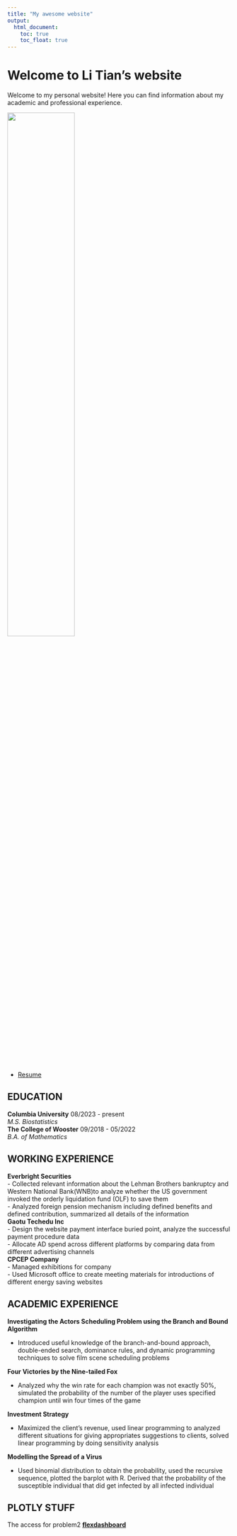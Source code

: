 ```yaml
---
title: "My awesome website"
output: 
  html_document:
    toc: true
    toc_float: true
---
```


# Welcome to Li Tian's website

Welcome to my personal website! Here you can find information about my academic and professional experience.


<img src="id_photo.jpg" style="width:55%">

* [Resume](resume_tl.pdf)

## EDUCATION
**Columbia University** 08/2023 - present\
*M.S. Biostatistics*\
**The College of Wooster** 09/2018 - 05/2022\
*B.A. of Mathematics*

## WORKING EXPERIENCE
**Everbright Securities**\
- Collected relevant information about the Lehman Brothers bankruptcy and Western National Bank(WNB)to
analyze whether the US government invoked the orderly liquidation fund (OLF) to save them\
- Analyzed foreign pension mechanism including defined benefits and defined contribution, summarized all details
of the information\
**Gaotu Techedu Inc**\
- Design the website payment interface buried point, analyze the successful payment procedure data\
- Allocate AD spend across different platforms by comparing data from different advertising channels\
**CPCEP Company**\
- Managed exhibitions for company\
- Used Microsoft office to create meeting materials for introductions of different energy saving websites

## ACADEMIC EXPERIENCE
**Investigating the Actors Scheduling Problem using the Branch and Bound Algorithm**\

* Introduced useful knowledge of the branch-and-bound approach, double-ended search, dominance rules, and dynamic programming techniques to solve film scene scheduling problems

**Four Victories by the Nine-tailed Fox**\

* Analyzed why the win rate for each champion was not exactly 50%, simulated the probability of the number of the player uses specified champion until win four times of the game

**Investment Strategy**\

* Maximized the client’s revenue, used linear programming to analyzed different situations for giving appropriates suggestions to clients, solved linear programming by doing sensitivity analysis

**Modelling the Spread of a Virus**\

* Used binomial distribution to obtain the probability, used the recursive sequence, plotted the barplot with R. Derived that the probability of the susceptible individual that did get infected by all infected individual

## PLOTLY STUFF
The access for problem2 [**flexdashboard**](dashboard.html)
